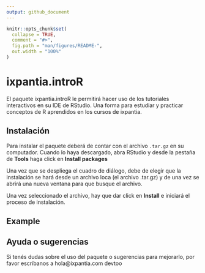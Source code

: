 ```yaml
---
output: github_document
---
```


<!-- README.md is generated from README.Rmd. Please edit that file -->

```r
knitr::opts_chunk$set(
  collapse = TRUE,
  comment = "#>",
  fig.path = "man/figures/README-",
  out.width = "100%"
)
```

# ixpantia.introR

<!-- badges: start -->
<!-- badges: end -->

El paquete ixpantia.introR le permitirá hacer uso de los tutoriales
interactivos en su IDE de RStudio. Una forma para estudiar y practicar
conceptos de R aprendidos en los cursos de ixpantia.

## Instalación

Para instalar el paquete deberá de contar con el archivo `.tar.gz` en
su computador. Cuando lo haya descargado, abra RStudio y desde la
pestaña de **Tools** haga click en **Install packages**

Una vez que se despliega el cuadro de diálogo, debe de elegir que la
instalación se hará desde un archivo loca (el archivo .tar.gz) y de 
una vez se abrirá una nueva ventana para que busque el archivo.

Una vez seleccionado el archivo, hay que dar click en **Install** e
iniciará el proceso de instalación.

## Example

## Ayuda o sugerencias

Si tenés dudas sobre el uso del paquete o sugerencias para
mejorarlo, por favor escríbanos a hola@ixpantia.com
devtoo
